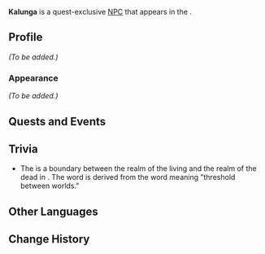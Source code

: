 {{Meta
<!-- Remove this template after adding the missing info -->
|missing_NPC_profile  = yes
<!--
|missing_NPC_idle     = yes
|missing_NPC_dialogue = yes
-->
}}
{{Character Infobox
|type             = Quest NPC
|image            = NPC Kalunga.png
|realname         = <!-- Optional, if different from in-game name -->
|deceased         = Past
|region           = Natlan
|location         = Natlan
|affiliation      = Masters of the Night-Wind
|title            = 

|ancestry         = <!-- Clan/family -->
|father           = 
|mother           = 
|spouse           = 
|sibling          = 
|child            = 
|relative         = 

|voiceEN          = 
|voiceCN          = 
|voiceJP          = 
|voiceKR          = 
}}
'''Kalunga''' is a quest-exclusive [[NPC]] that appears in the {{Quest|Past and Future}}.
<!--
==Location==
{{subst:#tag:gallery|
NPC Location {{subst:#titleparts:{{subst:PAGENAME}}}}.png{{subst:!}}{{subst:#titleparts:{{subst:PAGENAME}}}}'s location
NPC Location {{subst:#titleparts:{{subst:PAGENAME}}}} Context.png{{subst:!}}Additional context
}}
-->
==Profile==
<!--Detailed story/lore information goes here.-->
''(To be added.)''

===Appearance===
<!--Keep appearance section short and concise. Limit to 2 paragraphs with 3-4 sentences each.-->
''(To be added.)''

==Quests and Events==
{{Quests and Events}}
<!--
==Idle Quotes==
{{Dialogue Start}}
:{{DIcon|Idle}} {{Tx}}
::{{A|VO {{subst:#titleparts:{{subst:PAGENAME}}}} 01.ogg}} "{{Tx}}"
{{Dialogue End}}

==Dialogue==
{{Dialogue Start}}
:'''{{subst:#titleparts:{{subst:PAGENAME}}}}:''' 
:{{DIcon}}
{{Dialogue End}}

==Event Dialogue==
===Event Name===
{{Dialogue Start}}
:'''{{subst:#titleparts:{{subst:PAGENAME}}}}:'''
{{Dialogue End}}
-->
==Trivia==
* The {{w|Kalûnga Line}} is a boundary between the realm of the living and the realm of the dead in {{w|Kongo religion}}. The word is derived from the {{w|Kongo language|Kikongo}} word meaning "threshold between worlds."

==Other Languages==
{{Other Languages|default_hidden=1
|en      = Kalunga
|zhs     = 卡伦雅
|zhs_rm  = Kǎlúnyǎ
|zht     = 卡倫雅
|zht_rm  = Kǎlúnyǎ
|ja      = カルンガ
|ja_rm   = Karunga
|ko      = 칼룬가
|es      = Kalunga
|fr      = Kalunga
|ru      = Калунга
|th      = Kalunga
|vi      = Kalunga
|de      = Kalunga
|id      = Kalunga
|pt      = Kalunga
|tr      = Kalunga
|it      = Kalunga
}}

==Change History==
{{Change History|5.0}}
<!--
==References==
{{Reflist}}
-->